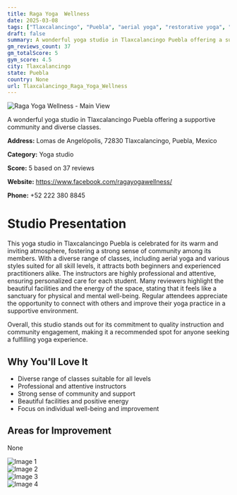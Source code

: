 ```yaml
---
title: Raga Yoga  Wellness
date: 2025-03-08
tags: ["Tlaxcalancingo", "Puebla", "aerial yoga", "restorative yoga", "flexibility", "community", "atmosphere", "Tlaxcalancingo"]  
draft: false
summary: A wonderful yoga studio in Tlaxcalancingo Puebla offering a supportive community and diverse classes.
gm_reviews_count: 37
gm_totalScore: 5
gym_score: 4.5
city: Tlaxcalancingo
state: Puebla
country: None
url: Tlaxcalancingo_Raga_Yoga_Wellness
---
```


<div className="aspect-[16/9] relative my-8">
  <img 
    src="https://lh5.googleusercontent.com/p/AF1QipM9fwSEgpLvsGePCs9E6GtZaVmvQDTirB_JPIhD=w1920-h1080-k-no"
    alt="Raga Yoga  Wellness - Main View"
    className="object-cover absolute inset-0 w-full h-full rounded-lg"
  />
</div>

A wonderful yoga studio in Tlaxcalancingo Puebla offering a supportive community and diverse classes.

**Address:** Lomas de Angelópolis, 72830 Tlaxcalancingo, Puebla, Mexico

**Category:** Yoga studio

**Score:** 5 based on 37 reviews

**Website:** https://www.facebook.com/ragayogawellness/

**Phone:** +52 222 380 8845

# Studio Presentation

This yoga studio in Tlaxcalancingo Puebla is celebrated for its warm and inviting atmosphere, fostering a strong sense of community among its members. With a diverse range of classes, including aerial yoga and various styles suited for all skill levels, it attracts both beginners and experienced practitioners alike. The instructors are highly professional and attentive, ensuring personalized care for each student. Many reviewers highlight the beautiful facilities and the energy of the space, stating that it feels like a sanctuary for physical and mental well-being. Regular attendees appreciate the opportunity to connect with others and improve their yoga practice in a supportive environment.

Overall, this studio stands out for its commitment to quality instruction and community engagement, making it a recommended spot for anyone seeking a fulfilling yoga experience.

## Why You'll Love It

- Diverse range of classes suitable for all levels
- Professional and attentive instructors
- Strong sense of community and support
- Beautiful facilities and positive energy
- Focus on individual well-being and improvement

## Areas for Improvement

None

<div className="grid grid-cols-1 xl:grid-cols-2 gap-4 my-8">
<div className="aspect-[4/3] relative"><img src="https://lh5.googleusercontent.com/p/AF1QipOHKPhxVjuzdzKAAz7BKtW_uYJCT5WjsZsybwfE=w1920-h1080-k-no" alt="Image 1" className="object-cover absolute inset-0 w-full h-full rounded-lg" /></div>
<div className="aspect-[4/3] relative"><img src="https://lh5.googleusercontent.com/p/AF1QipMz_eJRc-XONFM9-ZAVj1VdooX70RlRFSv_k2nk=w1920-h1080-k-no" alt="Image 2" className="object-cover absolute inset-0 w-full h-full rounded-lg" /></div>
<div className="aspect-[4/3] relative"><img src="https://lh5.googleusercontent.com/p/AF1QipO0ie7KncV-139qpphN8Yx21VnxXPgEpVMZOZvK=w1920-h1080-k-no" alt="Image 3" className="object-cover absolute inset-0 w-full h-full rounded-lg" /></div>
<div className="aspect-[4/3] relative"><img src="https://lh5.googleusercontent.com/p/AF1QipOMV7ThiKUTut4ULQ9n1u5DNQ3wnrltqcEGf1dx=w1920-h1080-k-no" alt="Image 4" className="object-cover absolute inset-0 w-full h-full rounded-lg" /></div>
</div>